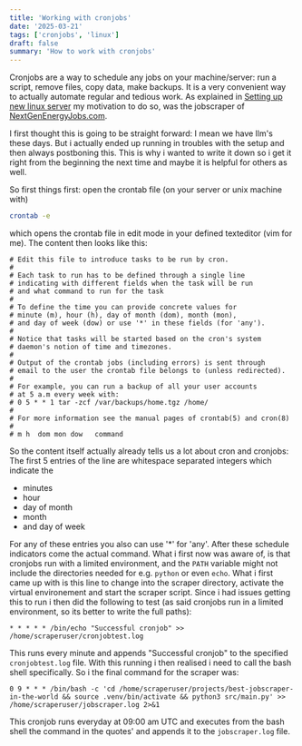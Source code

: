```yaml
---
title: 'Working with cronjobs'
date: '2025-03-21'
tags: ['cronjobs', 'linux']
draft: false
summary: 'How to work with cronjobs'
---
```


Cronjobs are a way to schedule any jobs on your machine/server: run a script, remove files, copy data, make backups. It is a very convenient way to actually automate regular and tedious work. As explained in [Setting up new linux server](https://www.michaelscheiwiller.com/blog/setting-up-new-server) my motivation to do so, was the jobscraper of [NextGenEnergyJobs.com](https://www.nextgenenergyjobs.com).

I first thought this is going to be straight forward: I mean we have llm's these days. But i actually ended up running in troubles with the setup and then always postboning this. This is why i wanted to write it down so i get it right from the beginning the next time and maybe it is helpful for others as well.

So first things first: open the crontab file (on your server or unix machine with)

```bash
crontab -e
```

which opens the crontab file in edit mode in your defined texteditor (vim for me). The content then looks like this:

```vim
# Edit this file to introduce tasks to be run by cron.
#
# Each task to run has to be defined through a single line
# indicating with different fields when the task will be run
# and what command to run for the task
#
# To define the time you can provide concrete values for
# minute (m), hour (h), day of month (dom), month (mon),
# and day of week (dow) or use '*' in these fields (for 'any').
#
# Notice that tasks will be started based on the cron's system
# daemon's notion of time and timezones.
#
# Output of the crontab jobs (including errors) is sent through
# email to the user the crontab file belongs to (unless redirected).
#
# For example, you can run a backup of all your user accounts
# at 5 a.m every week with:
# 0 5 * * 1 tar -zcf /var/backups/home.tgz /home/
#
# For more information see the manual pages of crontab(5) and cron(8)
#
# m h  dom mon dow   command
```

So the content itself actually already tells us a lot about cron and cronjobs: The first 5 entries of the line are whitespace separated integers which indicate the

- minutes
- hour
- day of month
- month
- and day of week

For any of these entries you also can use '\*' for 'any'. After these schedule indicators come the actual command. What i first now was aware of, is that cronjobs run with a limited environment, and the `PATH` variable might not include the directories needed for e.g. `python` or even `echo`. What i first came up with is this line to change into the scraper directory, activate the virtual environement and start the scraper script. Since i had issues getting this to run i then did the following to test (as said cronjobs run in a limited environment, so its better to write the full paths):

```vim
* * * * * /bin/echo "Successful cronjob" >> /home/scraperuser/cronjobtest.log
```

This runs every minute and appends "Successful cronjob" to the specified `cronjobtest.log` file. With this running i then realised i need to call the bash shell specifically. So i the final command for the scraper was:

```vim
0 9 * * * /bin/bash -c 'cd /home/scraperuser/projects/best-jobscraper-in-the-world && source .venv/bin/activate && python3 src/main.py' >> /home/scraperuser/jobscraper.log 2>&1
```

This cronjob runs everyday at 09:00 am UTC and executes from the bash shell the command in the quotes' and appends it to the `jobscraper.log` file.
